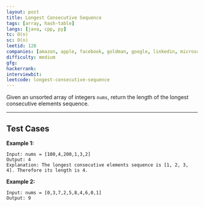 ```yaml
---
layout: post
title: Longest Consecutive Sequence
tags: [array, hash-table]
langs: [java, cpp, py]
tc: O(n)
sc: O(n)
leetid: 128
companies: [amazon, apple, facebook, goldman, google, linkedin, microsoft, salesforce]
difficulty: medium
gfg: 
hackerrank: 
interviewbit: 
leetcode: longest-consecutive-sequence
---
```


Given an unsorted array of integers `nums`, return the length of the longest consecutive elements sequence.

---

## Test Cases

**Example 1:** 
```
Input: nums = [100,4,200,1,3,2]
Output: 4
Explanation: The longest consecutive elements sequence is [1, 2, 3, 4]. Therefore its length is 4.
```

**Example 2:** 
```
Input: nums = [0,3,7,2,5,8,4,6,0,1]
Output: 9
```